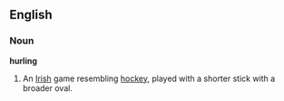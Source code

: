 ==English==

===Noun===
'''hurling'''
#An [[Irish]] game resembling [[hockey]], played with a shorter stick with a broader oval.